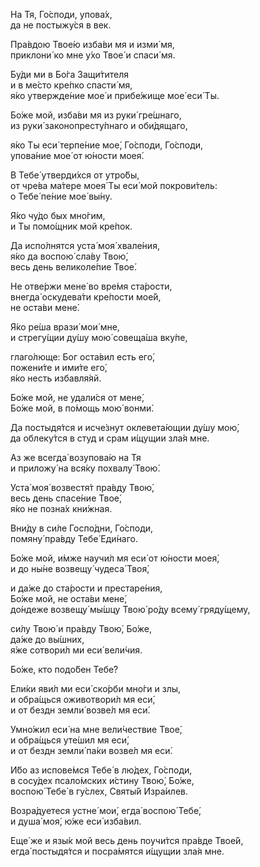 На Тя, Го́споди, упова́х,  
да не постыжу́ся в век.

Пра́вдою Твое́ю изба́ви мя и изми́ мя,  
приклони́ ко мне у́хо Твое́ и спаси́ мя.

Бу́ди ми в Бо́га Защи́тителя  
и в ме́сто кре́пко спасти́ мя,  
я́ко утвержде́ние мое́ и прибе́жище мое́ еси́ Ты.

Бо́же мой, изба́ви мя из руки́ гре́шнаго,  
из руки́ законопресту́пнаго и оби́дящаго,

я́ко Ты еси́ терпе́ние мое́, Го́споди, Го́споди,  
упова́ние мое́ от ю́ности моея́.

В Тебе́ утверди́хся от утро́бы,  
от чре́ва ма́тере моея́ Ты еси́ мой покрови́тель:  
о Тебе́ пе́ние мое́ вы́ну.

Я́ко чу́до бых мно́гим,  
и Ты помо́щник мой кре́пок.

Да испо́лнятся уста́ моя́ хвале́ния,  
я́ко да воспою́ сла́ву Твою́,  
весь день великоле́пие Твое́.

Не отве́ржи мене́ во вре́мя ста́рости,  
внегда́ оскудева́ти кре́пости мое́й,  
не оста́ви мене́.

Я́ко ре́ша врази́ мои́ мне,  
и стрегу́щии ду́шу мою́ совеща́ша вку́пе,

глаго́люще: Бог оста́вил есть его́,  
пожени́те и ими́те его́,  
я́ко несть избавля́яй.

Бо́же мой, не удали́ся от мене́,  
Бо́же мой, в по́мощь мою́ вонми́.

Да постыдя́тся и исче́знут оклевета́ющии ду́шу мою́,  
да облеку́тся в студ и срам и́щущии зла́я мне.

Аз же всегда́ возупова́ю на Тя  
и приложу́ на вся́ку похвалу́ Твою́.

Уста́ моя́ возвестя́т пра́вду Твою́,  
весь день спасе́ние Твое́,  
я́ко не позна́х кни́жная.

Вни́ду в си́ле Госпо́дни, Го́споди,  
помяну́ пра́вду Тебе́ Еди́наго.

Бо́же мой, и́мже научи́л мя еси́ от ю́ности моея́,  
и до ны́не возвещу́ чудеса́ Твоя́,

и да́же до ста́рости и престаре́ния,  
Бо́же мой, не оста́ви мене́,  
до́ндеже возвещу́ мы́шцу Твою́ ро́ду всему́ гряду́щему,

си́лу Твою́ и пра́вду Твою́, Бо́же,  
да́же до вы́шних,  
я́же сотвори́л ми еси́ вели́чия.

Бо́же, кто подо́бен Тебе́?

Ели́ки яви́л ми еси́ ско́рби мно́ги и злы,  
и обра́щься оживотвори́л мя еси́,  
и от бездн земли́ возве́л мя еси́.

Умно́жил еси́ на мне вели́чествие Твое́,  
и обра́щься уте́шил мя еси́,  
и от бездн земли́ па́ки возве́л мя еси́.

И́бо аз испове́мся Тебе́ в лю́дех, Го́споди,  
в сосу́дех псало́мских и́стину Твою́, Бо́же,  
воспою́ Тебе́ в гу́слех, Святы́й Изра́илев.

Возра́дуетеся устне́ мои́, егда́ воспою́ Тебе́,  
и душа́ моя́, ю́же еси́ изба́вил.

Еще́ же и язы́к мой весь день поучи́тся пра́вде Твое́й,  
егда́ постыдя́тся и посра́мятся и́щущии зла́я мне.
